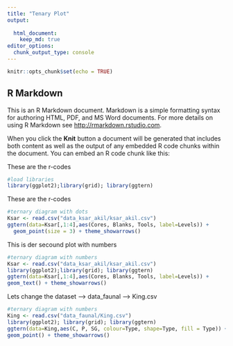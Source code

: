 ```yaml
---
title: "Tenary Plot"
output:
  
  html_document:
    keep_md: true
editor_options: 
  chunk_output_type: console
---
```


```r
knitr::opts_chunk$set(echo = TRUE)
```

## R Markdown

This is an R Markdown document. Markdown is a simple formatting syntax for authoring HTML, PDF, and MS Word documents. For more details on using R Markdown see <http://rmarkdown.rstudio.com>.

When you click the **Knit** button a document will be generated that includes both content as well as the output of any embedded R code chunks within the document. You can embed an R code chunk like this:

These are the r-codes
```r
#load libraries
library(ggplot2);library(grid); library(ggtern)
```


These are the r-codes
```r
#ternary diagram with dots
Ksar <- read.csv("data_ksar_akil/ksar_akil.csv")
ggtern(data=Ksar[,1:4],aes(Cores, Blanks, Tools, label=Levels)) +
  geom_point(size = 3) + theme_showarrows()
```

This is der secound plot with numbers
```r
#ternary diagram with numbers
Ksar <- read.csv("data_ksar_akil/ksar_akil.csv")
library(ggplot2);library(grid); library(ggtern)
ggtern(data=Ksar[,1:4],aes(Cores, Blanks, Tools, label=Levels)) +
geom_text() + theme_showarrows()
```

Lets change the dataset --> data_faunal --> King.csv


```r
#ternary diagram with numbers
King <- read.csv("data_faunal/King.csv") 
library(ggplot2); library(grid); library(ggtern)
ggtern(data=King,aes(C, P, SG, colour=Type, shape=Type, fill = Type)) +
geom_point() + theme_showarrows()
```

